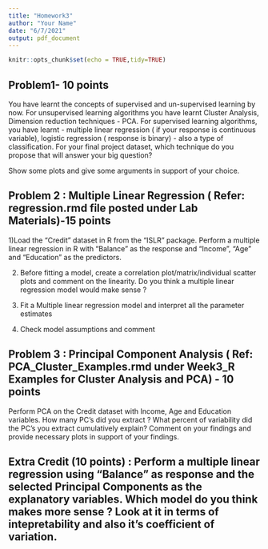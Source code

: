 ```yaml
---
title: "Homework3"
author: "Your Name"
date: "6/7/2021"
output: pdf_document
---
```


```r
knitr::opts_chunk$set(echo = TRUE,tidy=TRUE)
```


## Problem1- 10 points

You have learnt the concepts of supervised and un-supervised learning by now. For unsupervised learning algorithms you have learnt Cluster Analysis, Dimension reduction techniques - PCA. For supervised learning algorithms, you have learnt - multiple linear regression ( if your response is continuous variable), logistic regression ( response is binary) - also a type of classification. For your final project dataset, which technique do you propose that will answer your big question?

Show some plots and give some arguments in support of your choice.


## Problem 2 : Multiple Linear Regression ( Refer: regression.rmd file posted under Lab Materials)-15 points

1)Load the "Credit" dataset in R from the "ISLR" package. Perform a multiple linear regression in R with "Balance" as the response and "Income", "Age" and "Education" as the predictors.


2) Before fitting a model, create a correlation plot/matrix/individual scatter plots and comment on the linearity. Do you think a multiple linear regression model would make sense ?


3) Fit a Multiple linear regression model and interpret all the parameter estimates


4) Check model assumptions and comment



## Problem 3 : Principal Component Analysis ( Ref: PCA_Cluster_Examples.rmd under Week3_R Examples for Cluster Analysis and PCA) - 10 points

Perform PCA on the Credit dataset with Income, Age and Education variables. How many PC's did you extract ? What percent of variability did the PC's you extract cumulatively explain? Comment on your findings and provide necessary plots in support of your findings.


## Extra Credit (10 points) : Perform a multiple linear regression using "Balance" as response and the selected Principal Components as the explanatory variables. Which model do you think makes more sense ? Look at it in terms of intepretability and also it's coefficient of variation.

